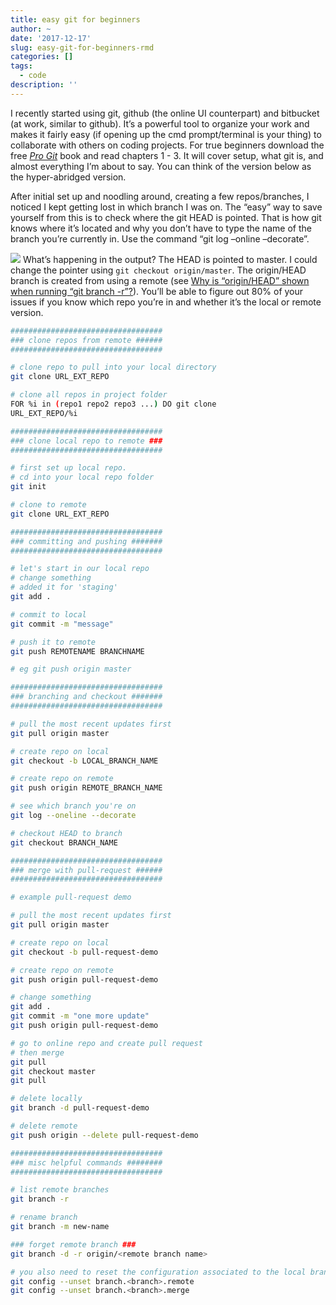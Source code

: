 ```yaml
---
title: easy git for beginners
author: ~
date: '2017-12-17'
slug: easy-git-for-beginners-rmd
categories: []
tags:
  - code
description: ''
---
```


I recently started using git, github (the online UI counterpart) and bitbucket (at work, similar to github). It's a powerful tool to organize your work and makes it fairly easy (if opening up the cmd prompt/terminal is your thing) to collaborate with others on coding projects. For true beginners download the free [*Pro Git*](https://git-scm.com/book/en/v2) book and read chapters 1 - 3. It will cover setup, what git is, and almost everything I'm about to say. You can think of the version below as the hyper-abridged version.

After initial set up and noodling around, creating a few repos/branches, I noticed I kept getting lost in which branch I was on. The "easy" way to save yourself from this is to check where the git HEAD is pointed. That is how git knows where it's located and why you don't have to type the name of the branch you're currently in. Use the command "git log --online --decorate". 

![](/img/pointer.png)
What's happening in the output? The HEAD is pointed to master. I could change the pointer using `git checkout origin/master`. The origin/HEAD branch is created from using a remote (see [Why is “origin/HEAD” shown when running “git branch -r”?](https://stackoverflow.com/questions/354312/why-is-origin-head-shown-when-running-git-branch-r)).
You'll be able to figure out 80% of your issues if you know which repo you're in and whether it's the local or remote version. 

```bash
##################################
### clone repos from remote ######
##################################

# clone repo to pull into your local directory
git clone URL_EXT_REPO

# clone all repos in project folder
FOR %i in (repo1 repo2 repo3 ...) DO git clone
URL_EXT_REPO/%i

##################################
### clone local repo to remote ###
##################################

# first set up local repo.
# cd into your local repo folder
git init

# clone to remote
git clone URL_EXT_REPO

##################################
### committing and pushing #######
##################################

# let's start in our local repo
# change something
# added it for 'staging'
git add .

# commit to local
git commit -m "message"

# push it to remote
git push REMOTENAME BRANCHNAME

# eg git push origin master

##################################
### branching and checkout #######
##################################

# pull the most recent updates first
git pull origin master

# create repo on local
git checkout -b LOCAL_BRANCH_NAME

# create repo on remote
git push origin REMOTE_BRANCH_NAME

# see which branch you're on
git log --oneline --decorate

# checkout HEAD to branch
git checkout BRANCH_NAME

##################################
### merge with pull-request ######
##################################

# example pull-request demo

# pull the most recent updates first
git pull origin master

# create repo on local
git checkout -b pull-request-demo

# create repo on remote
git push origin pull-request-demo

# change something
git add .
git commit -m "one more update"
git push origin pull-request-demo

# go to online repo and create pull request
# then merge
git pull 
git checkout master
git pull

# delete locally
git branch -d pull-request-demo

# delete remote
git push origin --delete pull-request-demo

##################################
### misc helpful commands ########
##################################

# list remote branches
git branch -r

# rename branch
git branch -m new-name

### forget remote branch ###
git branch -d -r origin/<remote branch name>

# you also need to reset the configuration associated to the local branch:
git config --unset branch.<branch>.remote
git config --unset branch.<branch>.merge
```